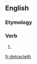 ==English==

===Etymology===
{{suffix|detract|eth}}

===Verb===
{{en-verb form}}

# {{archaic third-person singular of|detract}}

[[fr:detracteth]]